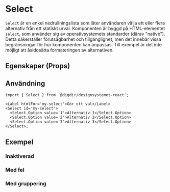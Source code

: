 

<Meta of={SelectStories} />

# Select

`Select` är en enkel nedrullningslista som låter användaren välja ett eller flera alternativ från ett statiskt urval.
Komponenten är byggd på HTML-elementet `select`, som använder sig av operativsystemets standarder (därav "native").
Detta säkerställer förutsägbarhet och tillgänglighet, men det innebär vissa begränsningar för hur komponenten kan anpassas.
Till exempel är det inte möjligt att åsidosätta formateringen av alternativen.

## Egenskaper (Props)

<Primary />
<Controls />

## Användning

```tsx
import { Select } from '@digdir/designsystemet-react';

<Label htmlFor='my-select'>Gör ett val</Label>
<Select id='my-select'>
  <Select.Option value='1'>Alternativ 1</Select.Option>
  <Select.Option value='2'>Alternativ 2</Select.Option>
  <Select.Option value='3'>Alternativ 3</Select.Option>
</Select>;
```

## Exempel

### Inaktiverad

<Canvas of={SelectStories.Disabled} />

### Med fel

<Canvas of={SelectStories.WithError} />

### Med gruppering

<Canvas of={SelectStories.WithOptgroup} />